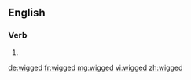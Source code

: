 ==English==

===Verb===
{{head|en|verb form}}

# {{en-past of|wig}}

[[de:wigged]]
[[fr:wigged]]
[[mg:wigged]]
[[vi:wigged]]
[[zh:wigged]]